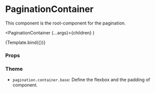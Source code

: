 
<Meta
  title="Components/Pagination/PaginationContainer"
  component={PaginationContainer}
/>

# PaginationContainer

This component is the root-component for the pagination.

  <PaginationContainer {...args}>{children}</PaginationContainer>
)

<Canvas>
  <Story name="Default">{Template.bind({})}</Story>
</Canvas>

### Props

<ArgsTable story="Default" />

### Theme

- `pagination.container.base`: Define the flexbox and the padding of component.
